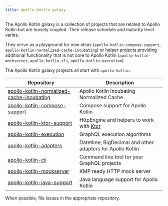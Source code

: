 ```yaml
---
title: Apollo Kotlin galaxy 
---
```



The Apollo Kotlin galaxy is a collection of projects that are related to Apollo Kotlin but are loosely coupled. Their release schedule and maturity level varies.

They serve as a playground for new ideas (`apollo-kotlin-compose-support`, `apollo-kotlin-normalized-cache-incubating`) or helper projects providing additional functionality that is not core to Apollo Kotlin (`apollo-kotlin-mockserver`, `apollo-kotlin-cli`, `apollo-kotlin-execution`)

The Apollo Kotlin galaxy projects all start with `apollo-kotlin`:

| Repository                                                                                                              | Description                                                  |
|-------------------------------------------------------------------------------------------------------------------------|--------------------------------------------------------------|
| [apollo-kotlin-normalized-cache-incubating](https://github.com/apollographql/apollo-kotlin-normalized-cache-incubating) | Apollo Kotlin Incubating Normalized Cache                    |
| [apollo-kotlin-compose-support](https://github.com/apollographql/apollo-kotlin-compose-support)                         | Compose support for Apollo Kotlin                            |
| [apollo-kotlin-ktor-support](https://github.com/apollographql/apollo-kotlin-ktor-support)                               | HttpEngine and helpers to work with [Ktor](https://ktor.io/) |
| [apollo-kotlin-execution](https://github.com/apollographql/apollo-kotlin-execution)                                     | GraphQL execution algorithms                                 |
| [apollo-kotlin-adapters](https://github.com/apollographql/apollo-kotlin-adapters)                                       | Datetime, BigDecimal and other adapters for Apollo Kotlin    |
| [apollo-kotlin-cli](https://github.com/apollographql/apollo-kotlin-cli)                                                 | Command line tool for your GraphQL projects                  |
| [apollo-kotlin-mockserver](https://github.com/apollographql/apollo-kotlin-mockserver)                                   | KMP ready HTTP mock server                                   |
| [apollo-kotlin-java-support](https://github.com/apollographql/apollo-java-support)                                      | Java language support for Apollo Kotlin                      |

When possible, file issues in the appropriate repository. 
